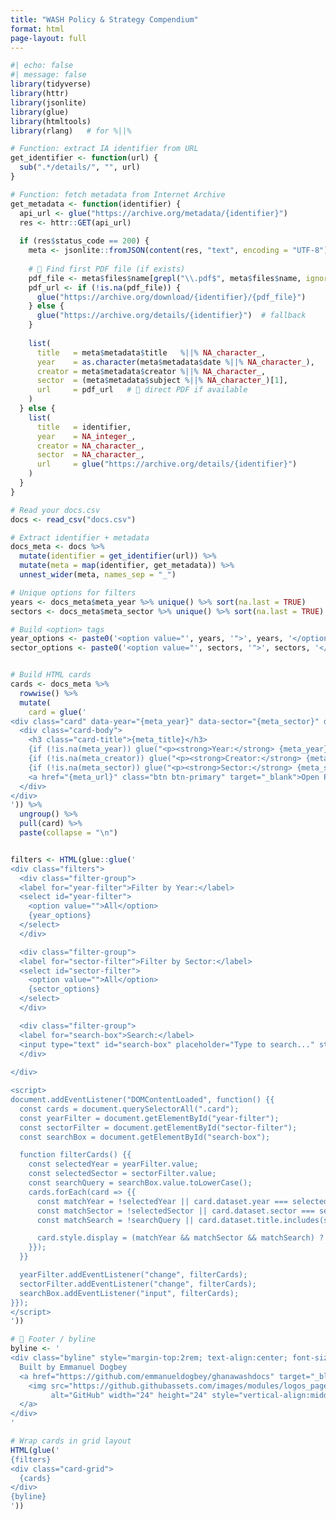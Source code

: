 ```yaml
---
title: "WASH Policy & Strategy Compendium"
format: html
page-layout: full
---
```


```r
#| echo: false
#| message: false
library(tidyverse)
library(httr)
library(jsonlite)
library(glue)
library(htmltools)
library(rlang)   # for %||%

# Function: extract IA identifier from URL
get_identifier <- function(url) {
  sub(".*/details/", "", url)
}

# Function: fetch metadata from Internet Archive
get_metadata <- function(identifier) {
  api_url <- glue("https://archive.org/metadata/{identifier}")
  res <- httr::GET(api_url)
  
  if (res$status_code == 200) {
    meta <- jsonlite::fromJSON(content(res, "text", encoding = "UTF-8"))
    
    # 🔹 Find first PDF file (if exists)
    pdf_file <- meta$files$name[grepl("\\.pdf$", meta$files$name, ignore.case = TRUE)][1] %||% NA_character_
    pdf_url <- if (!is.na(pdf_file)) {
      glue("https://archive.org/download/{identifier}/{pdf_file}")
    } else {
      glue("https://archive.org/details/{identifier}")  # fallback
    }
    
    list(
      title   = meta$metadata$title   %||% NA_character_,
      year    = as.character(meta$metadata$date %||% NA_character_),
      creator = meta$metadata$creator %||% NA_character_,
      sector  = (meta$metadata$subject %||% NA_character_)[1],
      url     = pdf_url   # 🔹 direct PDF if available
    )
  } else {
    list(
      title   = identifier,
      year    = NA_integer_,
      creator = NA_character_,
      sector  = NA_character_,
      url     = glue("https://archive.org/details/{identifier}")
    )
  }
}

# Read your docs.csv
docs <- read_csv("docs.csv")

# Extract identifier + metadata
docs_meta <- docs %>%
  mutate(identifier = get_identifier(url)) %>%
  mutate(meta = map(identifier, get_metadata)) %>%
  unnest_wider(meta, names_sep = "_")

# Unique options for filters
years <- docs_meta$meta_year %>% unique() %>% sort(na.last = TRUE)
sectors <- docs_meta$meta_sector %>% unique() %>% sort(na.last = TRUE)

# Build <option> tags
year_options <- paste0('<option value="', years, '">', years, '</option>', collapse = "")
sector_options <- paste0('<option value="', sectors, '">', sectors, '</option>', collapse = "")


# Build HTML cards
cards <- docs_meta %>%
  rowwise() %>%
  mutate(
    card = glue('
<div class="card" data-year="{meta_year}" data-sector="{meta_sector}" data-title="{tolower(meta_title)}">
  <div class="card-body">
    <h3 class="card-title">{meta_title}</h3>
    {if (!is.na(meta_year)) glue("<p><strong>Year:</strong> {meta_year}</p>") else ""}
    {if (!is.na(meta_creator)) glue("<p><strong>Creator:</strong> {meta_creator}</p>") else ""}
    {if (!is.na(meta_sector)) glue("<p><strong>Sector:</strong> {meta_sector}</p>") else ""}
    <a href="{meta_url}" class="btn btn-primary" target="_blank">Open PDF</a>
  </div>
</div>
')) %>%
  ungroup() %>%
  pull(card) %>%
  paste(collapse = "\n")


filters <- HTML(glue::glue('
<div class="filters">
  <div class="filter-group">
  <label for="year-filter">Filter by Year:</label>
  <select id="year-filter">
    <option value="">All</option>
    {year_options}
  </select>
  </div>

  <div class="filter-group">
  <label for="sector-filter">Filter by Sector:</label>
  <select id="sector-filter">
    <option value="">All</option>
    {sector_options}
  </select>
  </div>

  <div class="filter-group">
  <label for="search-box">Search:</label>
  <input type="text" id="search-box" placeholder="Type to search..." style="border: 0.5px solid #333; width: 250px;" />
  </div>
  
</div>

<script>
document.addEventListener("DOMContentLoaded", function() {{
  const cards = document.querySelectorAll(".card");
  const yearFilter = document.getElementById("year-filter");
  const sectorFilter = document.getElementById("sector-filter");
  const searchBox = document.getElementById("search-box");

  function filterCards() {{
    const selectedYear = yearFilter.value;
    const selectedSector = sectorFilter.value;
    const searchQuery = searchBox.value.toLowerCase();
    cards.forEach(card => {{
      const matchYear = !selectedYear || card.dataset.year === selectedYear;
      const matchSector = !selectedSector || card.dataset.sector === selectedSector;
      const matchSearch = !searchQuery || card.dataset.title.includes(searchQuery);

      card.style.display = (matchYear && matchSector && matchSearch) ? "" : "none";
    }});
  }}

  yearFilter.addEventListener("change", filterCards);
  sectorFilter.addEventListener("change", filterCards);
  searchBox.addEventListener("input", filterCards);
}});
</script>
'))

# 🔹 Footer / byline
byline <- '
<div class="byline" style="margin-top:2rem; text-align:center; font-size:0.9em; color:#555;">
  Built by Emmanuel Dogbey
  <a href="https://github.com/emmanueldogbey/ghanawashdocs" target="_blank" style="margin-left:8px;">
    <img src="https://github.githubassets.com/images/modules/logos_page/GitHub-Mark.png" 
         alt="GitHub" width="24" height="24" style="vertical-align:middle;">
  </a>
</div>
'

# Wrap cards in grid layout
HTML(glue('
{filters}
<div class="card-grid">
  {cards}
</div>
{byline}
'))


```

